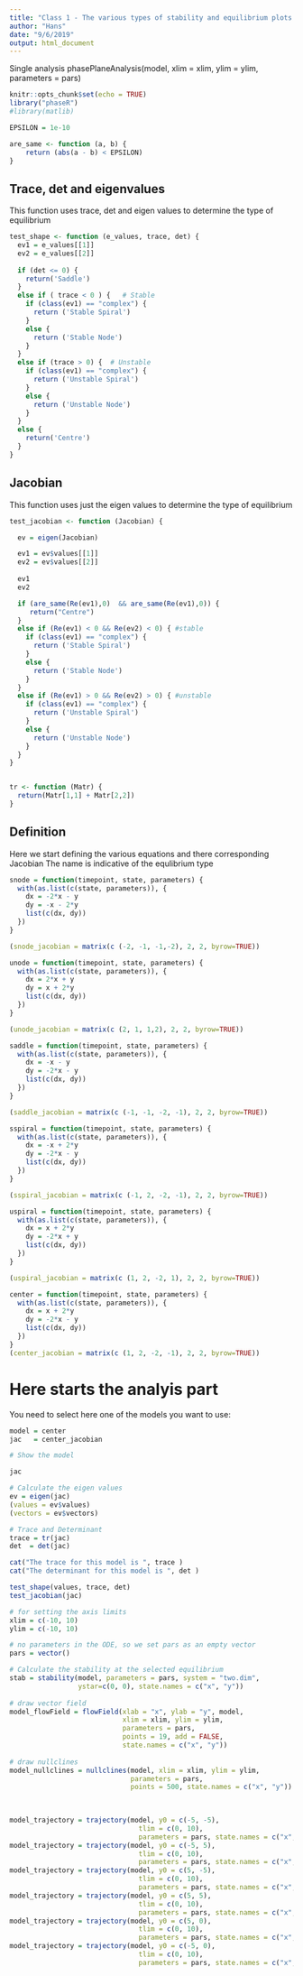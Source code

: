 ```yaml
---
title: "Class 1 - The various types of stability and equilibrium plots in the slides"
author: "Hans"
date: "9/6/2019"
output: html_document
---
```



Single analysis
phasePlaneAnalysis(model, xlim = xlim, ylim = ylim, parameters = pars)

```r
knitr::opts_chunk$set(echo = TRUE)
library("phaseR")
#library(matlib)

EPSILON = 1e-10

are_same <- function (a, b) {
    return (abs(a - b) < EPSILON)
}
```


## Trace, det and eigenvalues
This function uses trace, det and eigen values to determine the type of equilibrium 

```r
test_shape <- function (e_values, trace, det) {
  ev1 = e_values[[1]]
  ev2 = e_values[[2]]
  
  if (det <= 0) {
    return('Saddle')
  }
  else if ( trace < 0 ) {   # Stable
    if (class(ev1) == "complex") {
      return ('Stable Spiral')
    }
    else {
      return ('Stable Node')
    }
  }
  else if (trace > 0) {  # Unstable
    if (class(ev1) == "complex") {
      return ('Unstable Spiral')
    }
    else {
      return ('Unstable Node')
    }
  }
  else {
    return('Centre')
  }
}
```


## Jacobian
This function uses just the eigen values to determine the type of equilibrium 
```r
test_jacobian <- function (Jacobian) {

  ev = eigen(Jacobian)

  ev1 = ev$values[[1]]
  ev2 = ev$values[[2]]
  
  ev1
  ev2

  if (are_same(Re(ev1),0)  && are_same(Re(ev1),0)) {
     return("Centre")   
  }
  else if (Re(ev1) < 0 && Re(ev2) < 0) { #stable
    if (class(ev1) == "complex") {
      return ('Stable Spiral')
    }
    else {
      return ('Stable Node')
    }
  }
  else if (Re(ev1) > 0 && Re(ev2) > 0) { #unstable
    if (class(ev1) == "complex") {
      return ('Unstable Spiral')
    }
    else {
      return ('Unstable Node')
    }
  }
}


tr <- function (Matr) {
  return(Matr[1,1] + Matr[2,2])
}

```


## Definition 
Here we start defining the various equations and there corresponding Jacobian
The name is indicative of the equlibrium type

```r
snode = function(timepoint, state, parameters) { 
  with(as.list(c(state, parameters)), {
    dx = -2*x - y 
    dy = -x - 2*y 
    list(c(dx, dy))
  }) 
}

(snode_jacobian = matrix(c (-2, -1, -1,-2), 2, 2, byrow=TRUE))

```


```r
unode = function(timepoint, state, parameters) { 
  with(as.list(c(state, parameters)), {
    dx = 2*x + y 
    dy = x + 2*y 
    list(c(dx, dy))
  }) 
}

(unode_jacobian = matrix(c (2, 1, 1,2), 2, 2, byrow=TRUE))
```


```r
saddle = function(timepoint, state, parameters) { 
  with(as.list(c(state, parameters)), {
    dx = -x - y 
    dy = -2*x - y 
    list(c(dx, dy))
  }) 
}

(saddle_jacobian = matrix(c (-1, -1, -2, -1), 2, 2, byrow=TRUE))
```


```r
sspiral = function(timepoint, state, parameters) { 
  with(as.list(c(state, parameters)), {
    dx = -x + 2*y 
    dy = -2*x - y 
    list(c(dx, dy))
  }) 
}

(sspiral_jacobian = matrix(c (-1, 2, -2, -1), 2, 2, byrow=TRUE))
```


```r
uspiral = function(timepoint, state, parameters) { 
  with(as.list(c(state, parameters)), {
    dx = x + 2*y 
    dy = -2*x + y 
    list(c(dx, dy))
  }) 
}

(uspiral_jacobian = matrix(c (1, 2, -2, 1), 2, 2, byrow=TRUE))
```


```r
center = function(timepoint, state, parameters) { 
  with(as.list(c(state, parameters)), {
    dx = x + 2*y 
    dy = -2*x - y 
    list(c(dx, dy))
  }) 
}
(center_jacobian = matrix(c (1, 2, -2, -1), 2, 2, byrow=TRUE))

```

# Here starts the analyis part

You need to select here one of the models you want to use:

```r
model = center
jac   = center_jacobian


```


```r

# Show the model

jac

# Calculate the eigen values
ev = eigen(jac)
(values = ev$values)
(vectors = ev$vectors)

# Trace and Determinant 
trace = tr(jac)
det  = det(jac)

cat("The trace for this model is ", trace )
cat("The determinant for this model is ", det )

test_shape(values, trace, det)
test_jacobian(jac)

# for setting the axis limits
xlim = c(-10, 10) 
ylim = c(-10, 10)

# no parameters in the ODE, so we set pars as an empty vector
pars = vector()

# Calculate the stability at the selected equilibrium
stab = stability(model, parameters = pars, system = "two.dim",
                 ystar=c(0, 0), state.names = c("x", "y"))
 
# draw vector field
model_flowField = flowField(xlab = "x", ylab = "y", model, 
                            xlim = xlim, ylim = ylim, 
                            parameters = pars, 
                            points = 19, add = FALSE, 
                            state.names = c("x", "y"))
  
# draw nullclines
model_nullclines = nullclines(model, xlim = xlim, ylim = ylim,
                              parameters = pars,
                              points = 500, state.names = c("x", "y"))
  

  
model_trajectory = trajectory(model, y0 = c(-5, -5), 
                                tlim = c(0, 10), 
                                parameters = pars, state.names = c("x", "y"))
model_trajectory = trajectory(model, y0 = c(-5, 5), 
                                tlim = c(0, 10), 
                                parameters = pars, state.names = c("x", "y"))
model_trajectory = trajectory(model, y0 = c(5, -5), 
                                tlim = c(0, 10), 
                                parameters = pars, state.names = c("x", "y"))
model_trajectory = trajectory(model, y0 = c(5, 5), 
                                tlim = c(0, 10), 
                                parameters = pars, state.names = c("x", "y"))
model_trajectory = trajectory(model, y0 = c(5, 0), 
                                tlim = c(0, 10), 
                                parameters = pars, state.names = c("x", "y"))
model_trajectory = trajectory(model, y0 = c(-5, 0), 
                                tlim = c(0, 10), 
                                parameters = pars, state.names = c("x", "y"))
  

```




